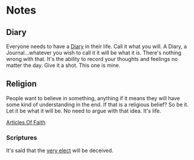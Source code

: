 = Notes =

== Diary ==

Everyone needs to have a  [[diary/diary|Diary]] in their life. Call it what you 
will. A Diary, a Journal...whatever you wish to call it it will be what it is. 
There's nothing wrong with that. It's the ability to record your thoughts and 
feelings no matter the day. Give it a shot. This one is mine.

== Religion ==

People want to believe in something, anything if it means they will have 
some kind of understanding in the end. If that is a religious belief? So be 
it. Let it be what it will be. No need to argue with that idea. It's life.

[[aof|Articles Of Faith]]

=== Scriptures ===

It's said that the [[elect|very elect]] will be deceived.



